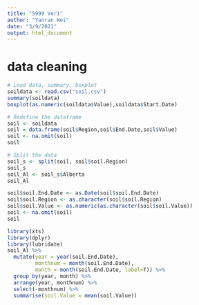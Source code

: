 ```yaml
---
title: "5999 Ver1"
author: "Yanran Wei"
date: "3/9/2021"
output: html_document
---
```

# data cleaning
```r
# Load data, summary, boxplot
soildata <- read.csv("soil.csv")
summary(soildata)
boxplot(as.numeric(soildata$Value),soildata$Start.Date)
```

```r
# Redefine the dataframe
soil <- soildata
soil = data.frame(soil$Region,soil$End.Date,soil$Value)
soil <- na.omit(soil)
soil
```

```r
# Split the data
soil_s <- split(soil, soil$soil.Region)
soil_s
soil_Al <- soil_s$Alberta
soil_Al
```

```r
soil$soil.End.Date <- as.Date(soil$soil.End.Date)
soil$soil.Region <- as.character(soil$soil.Region)
soil$soil.Value <- as.numeric(as.character(soil$soil.Value))
soil <- na.omit(soil)
soil
```

```r
library(xts)
library(dplyr)
library(lubridate)
soil_Al %>%
  mutate(year = year(soil.End.Date), 
         monthnum = month(soil.End.Date),
         month = month(soil.End.Date, label=T)) %>%
  group_by(year, month) %>%
  arrange(year, monthnum) %>%
  select(-monthnum) %>%
  summarise(soil.Value = mean(soil.Value))
```

